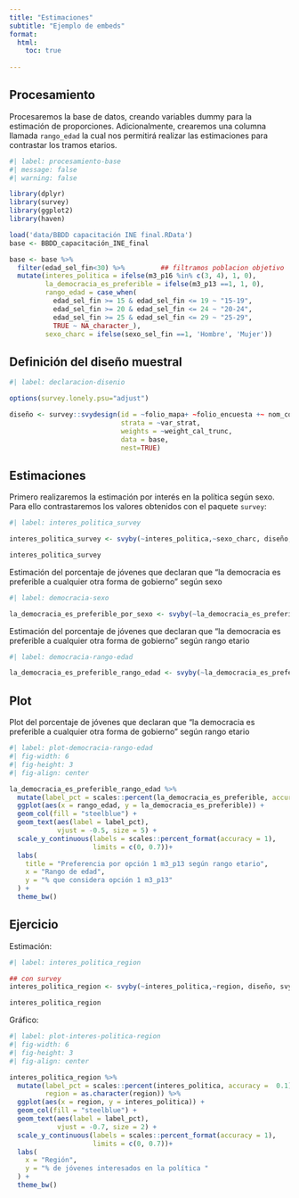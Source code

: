 ```yaml
---
title: "Estimaciones"
subtitle: "Ejemplo de embeds"
format: 
  html:
    toc: true
    
---
```


## Procesamiento

Procesaremos la base de datos, creando variables dummy para la estimación de proporciones. Adicionalmente, crearemos una columna llamada `rango_edad` la cual nos permitirá realizar las estimaciones para contrastar los tramos etarios.

```r
#| label: procesamiento-base
#| message: false
#| warning: false

library(dplyr)
library(survey)
library(ggplot2)
library(haven)

load('data/BBDD capacitación INE final.RData')
base <- BBDD_capacitación_INE_final

base <- base %>%  
  filter(edad_sel_fin<30) %>%         ## filtramos poblacion objetivo
  mutate(interes_politica = ifelse(m3_p16 %in% c(3, 4), 1, 0),
         la_democracia_es_preferible = ifelse(m3_p13 ==1, 1, 0),
         rango_edad = case_when(
           edad_sel_fin >= 15 & edad_sel_fin <= 19 ~ "15-19",
           edad_sel_fin >= 20 & edad_sel_fin <= 24 ~ "20-24",
           edad_sel_fin >= 25 & edad_sel_fin <= 29 ~ "25-29",
           TRUE ~ NA_character_),
         sexo_charc = ifelse(sexo_sel_fin ==1, 'Hombre', 'Mujer'))


```


## Definición del diseño muestral

```r
#| label: declaracion-disenio

options(survey.lonely.psu="adjust")

diseño <- survey::svydesign(id = ~folio_mapa+ ~folio_encuesta +~ nom_comuna ,
                            strata = ~var_strat,
                            weights = ~weight_cal_trunc,
                            data = base,
                            nest=TRUE)

```


## Estimaciones


Primero realizaremos la estimación por interés en la política según sexo. Para ello contrastaremos los valores obtenidos con el paquete `survey`:

```r
#| label: interes_politica_survey

interes_politica_survey <- svyby(~interes_politica,~sexo_charc, diseño, svymean)

interes_politica_survey

```


Estimación del porcentaje de jóvenes que declaran que "la democracia es preferible a cualquier otra forma de gobierno" según sexo


```r
#| label: democracia-sexo

la_democracia_es_preferible_por_sexo <- svyby(~la_democracia_es_preferible,~sexo_charc, diseño, svymean)

```

Estimación del porcentaje de jóvenes que declaran que "la democracia es preferible a cualquier otra forma de gobierno" según rango etario


```r
#| label: democracia-rango-edad

la_democracia_es_preferible_rango_edad <- svyby(~la_democracia_es_preferible,~rango_edad, diseño, svymean)

```


## Plot

Plot del porcentaje de jóvenes que declaran que "la democracia es preferible a cualquier otra forma de gobierno" según rango etario

```r
#| label: plot-democracia-rango-edad
#| fig-width: 6
#| fig-height: 3
#| fig-align: center

la_democracia_es_preferible_rango_edad %>% 
  mutate(label_pct = scales::percent(la_democracia_es_preferible, accuracy =  0.01)) %>% 
  ggplot(aes(x = rango_edad, y = la_democracia_es_preferible)) +
  geom_col(fill = "steelblue") +
  geom_text(aes(label = label_pct), 
            vjust = -0.5, size = 5) +  
  scale_y_continuous(labels = scales::percent_format(accuracy = 1),
                     limits = c(0, 0.7))+
  labs(
    title = "Preferencia por opción 1 m3_p13 según rango etario",
    x = "Rango de edad",
    y = "% que considera opción 1 m3_p13"
  ) +
  theme_bw()

```




## Ejercicio

Estimación:

```r

#| label: interes_politica_region

## con survey
interes_politica_region <- svyby(~interes_politica,~region, diseño, svymean)

interes_politica_region

```

Gráfico:

```r
#| label: plot-interes-politica-region
#| fig-width: 6
#| fig-height: 3
#| fig-align: center

interes_politica_region %>% 
  mutate(label_pct = scales::percent(interes_politica, accuracy =  0.1),
         region = as.character(region)) %>% 
  ggplot(aes(x = region, y = interes_politica)) +
  geom_col(fill = "steelblue") +
  geom_text(aes(label = label_pct), 
            vjust = -0.7, size = 2) +  
  scale_y_continuous(labels = scales::percent_format(accuracy = 1),
                     limits = c(0, 0.7))+
  labs(
    x = "Región",
    y = "% de jóvenes interesados en la política "
  ) + 
  theme_bw() 

```


